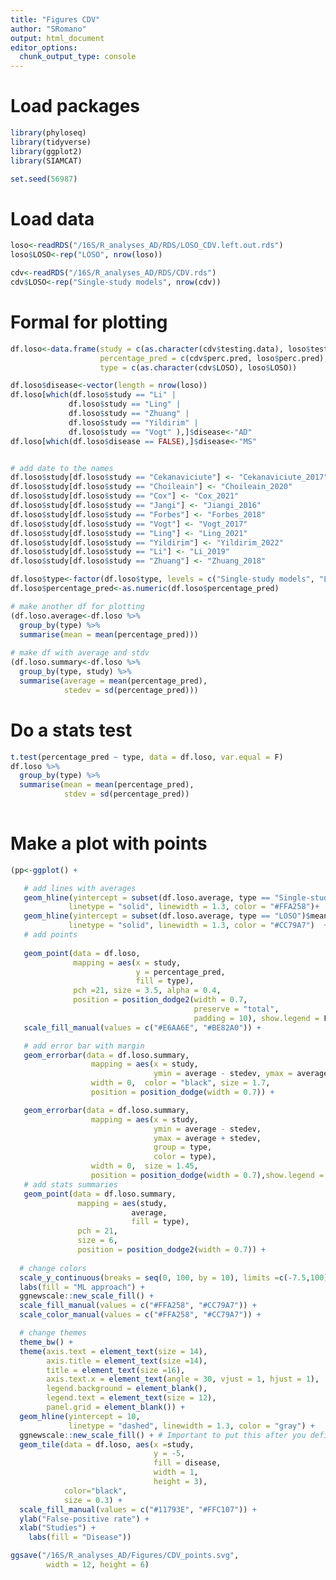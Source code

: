 ```yaml
---
title: "Figures CDV"
author: "SRomano"
output: html_document
editor_options: 
  chunk_output_type: console
---
```


# Load packages

```r
library(phyloseq)
library(tidyverse)
library(ggplot2)
library(SIAMCAT)

set.seed(56987)
```

# Load data
```r
loso<-readRDS("/16S/R_analyses_AD/RDS/LOSO_CDV.left.out.rds")
loso$LOSO<-rep("LOSO", nrow(loso))

cdv<-readRDS("/16S/R_analyses_AD/RDS/CDV.rds")
cdv$LOSO<-rep("Single-study models", nrow(cdv))
```

# Formal for plotting
```r
df.loso<-data.frame(study = c(as.character(cdv$testing.data), loso$testing.data),
                    percentage_pred = c(cdv$perc.pred, loso$perc.pred),
                    type = c(as.character(cdv$LOSO), loso$LOSO))

df.loso$disease<-vector(length = nrow(loso))
df.loso[which(df.loso$study == "Li" | 
             df.loso$study == "Ling" | 
             df.loso$study == "Zhuang" | 
             df.loso$study == "Yildirim" | 
             df.loso$study == "Vogt" ),]$disease<-"AD"
df.loso[which(df.loso$disease == FALSE),]$disease<-"MS"


# add date to the names
df.loso$study[df.loso$study == "Cekanaviciute"] <- "Cekanaviciute_2017"
df.loso$study[df.loso$study == "Choileain"] <- "Choileain_2020"
df.loso$study[df.loso$study == "Cox"] <- "Cox_2021"
df.loso$study[df.loso$study == "Jangi"] <- "Jiangi_2016"
df.loso$study[df.loso$study == "Forbes"] <- "Forbes_2018"
df.loso$study[df.loso$study == "Vogt"] <- "Vogt_2017"
df.loso$study[df.loso$study == "Ling"] <- "Ling_2021"
df.loso$study[df.loso$study == "Yildirim"] <- "Yildirim_2022"
df.loso$study[df.loso$study == "Li"] <- "Li_2019"
df.loso$study[df.loso$study == "Zhuang"] <- "Zhuang_2018"

df.loso$type<-factor(df.loso$type, levels = c("Single-study models", "LOSO"), ordered = T)
df.loso$percentage_pred<-as.numeric(df.loso$percentage_pred)

# make another df for plotting
(df.loso.average<-df.loso %>%
  group_by(type) %>%
  summarise(mean = mean(percentage_pred)))
   
# make df with average and stdv
(df.loso.summary<-df.loso %>%
  group_by(type, study) %>%
  summarise(average = mean(percentage_pred),
            stedev = sd(percentage_pred)))
```
 
# Do a stats test
```r
t.test(percentage_pred ~ type, data = df.loso, var.equal = F)
df.loso %>%
  group_by(type) %>%
  summarise(mean = mean(percentage_pred),
            stdev = sd(percentage_pred))
   
```
# Make a plot with points
```r
(pp<-ggplot() + 

   # add lines with averages
   geom_hline(yintercept = subset(df.loso.average, type == "Single-study models")$mean, 
             linetype = "solid", linewidth = 1.3, color = "#FFA258")+
   geom_hline(yintercept = subset(df.loso.average, type == "LOSO")$mean, 
             linetype = "solid", linewidth = 1.3, color = "#CC79A7")  +
   # add points
    
   geom_point(data = df.loso, 
              mapping = aes(x = study, 
                            y = percentage_pred,
                            fill = type),
              pch =21, size = 3.5, alpha = 0.4,
              position = position_dodge2(width = 0.7, 
                                         preserve = "total",
                                         padding = 10), show.legend = F) +
   scale_fill_manual(values = c("#E6AA6E", "#BE82A0")) +

   # add error bar with margin
   geom_errorbar(data = df.loso.summary,
                  mapping = aes(x = study,
                                ymin = average - stedev, ymax = average + stedev, group = type), 
                  width = 0,  color = "black", size = 1.7,
                  position = position_dodge(width = 0.7)) +

   geom_errorbar(data = df.loso.summary,
                  mapping = aes(x = study,
                                ymin = average - stedev, 
                                ymax = average + stedev, 
                                group = type,
                                color = type), 
                  width = 0,  size = 1.45,
                  position = position_dodge(width = 0.7),show.legend = F) +
   # add stats summaries
   geom_point(data = df.loso.summary, 
               mapping = aes(study, 
                           average,
                           fill = type),
               pch = 21,
               size = 6,
               position = position_dodge2(width = 0.7)) +
 
  # change colors
  scale_y_continuous(breaks = seq(0, 100, by = 10), limits =c(-7.5,100)) +
  labs(fill = "ML approach") +
  ggnewscale::new_scale_fill() +
  scale_fill_manual(values = c("#FFA258", "#CC79A7")) +
  scale_color_manual(values = c("#FFA258", "#CC79A7")) +

  # change themes    
  theme_bw() +
  theme(axis.text = element_text(size = 14),
        axis.title = element_text(size =14),
        title = element_text(size =16),
        axis.text.x = element_text(angle = 30, vjust = 1, hjust = 1),
        legend.background = element_blank(),
        legend.text = element_text(size = 12),
        panel.grid = element_blank()) +
  geom_hline(yintercept = 10, 
             linetype = "dashed", linewidth = 1.3, color = "gray") + 
  ggnewscale::new_scale_fill() + # Important to put this after you defined the first scale
  geom_tile(data = df.loso, aes(x =study, 
                                y = -5, 
                                fill = disease, 
                                width = 1, 
                                height = 3), 
            color="black", 
            size = 0.3) +
  scale_fill_manual(values = c("#11793E", "#FFC107")) +
  ylab("False-positive rate") +
  xlab("Studies") +
    labs(fill = "Disease"))

ggsave("/16S/R_analyses_AD/Figures/CDV_points.svg", 
        width = 12, height = 6)


```

